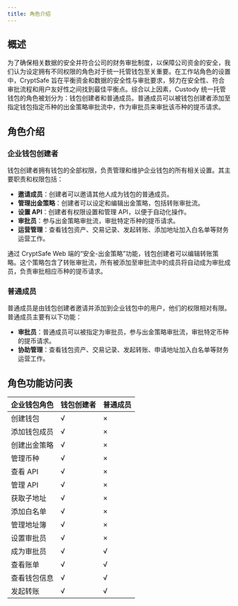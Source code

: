 ```yaml
---
title: 角色介绍
---
```


## 概述

为了确保相关数据的安全并符合公司的财务审批制度，以保障公司资金的安全，我们认为设定拥有不同权限的角色对于统一托管钱包至关重要。在工作站角色的设置中，CryptSafe 旨在平衡资金和数据的安全性与审批要求，努力在安全性、符合审批流程和用户友好性之间找到最佳平衡点。综合以上因素，Custody 统一托管钱包的角色被划分为：钱包创建者和普通成员。普通成员可以被钱包创建者添加至指定钱包指定币种的出金策略审批流中，作为审批员来审批该币种的提币请求。

## 角色介绍

### 企业钱包创建者

钱包创建者拥有钱包的全部权限，负责管理和维护企业钱包的所有相关设置。其主要职责和权限包括：

- **邀请成员**：创建者可以邀请其他人成为钱包的普通成员。
- **管理出金策略**：创建者可以设定和编辑出金策略，包括转账审批流。
- **设置 API**：创建者有权限设置和管理 API，以便于自动化操作。
- **审批员**：参与出金策略审批流，审批特定币种的提币请求。
- **运营管理**：查看钱包资产、交易记录、发起转账、添加地址加入白名单等财务运营工作。

通过 CryptSafe Web 端的“安全-出金策略”功能，钱包创建者可以编辑转账策略。这个策略包含了转账审批流，所有被添加至审批流中的成员将自动成为审批成员，负责审批相应币种的提币请求。

### 普通成员

普通成员是由钱包创建者邀请并添加到企业钱包中的用户，他们的权限相对有限。普通成员主要有以下功能：

- **审批员**：普通成员可以被指定为审批员，参与出金策略审批流，审批特定币种的提币请求。
- **协助管理**：查看钱包资产、交易记录、发起转账、申请地址加入白名单等财务运营工作。

## 角色功能访问表

| 企业钱包角色  | 钱包创建者 | 普通成员 |
|---------------|------------|----------|
| 创建钱包      | √          | ×        |
| 添加钱包成员  | √          | ×        |
| 创建出金策略  | √          | ×        |
| 管理币种      | √          | ×        |
| 查看 API      | √          | ×        |
| 管理 API      | √          | ×        |
| 获取子地址    | √          | ×        |
| 添加白名单    | √          | ×        |
| 管理地址簿    | √          | ×        |
| 设置审批员    | √          | ×        |
| 成为审批员    | √          | √        |
| 查看账单      | √          | √        |
| 查看钱包信息  | √          | √        |
| 发起转账      | √          | √        |

